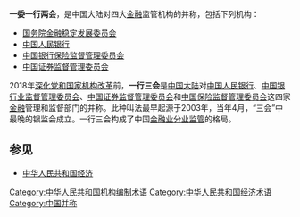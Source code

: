 {{not|两会}}
'''一委一行两会'''，是中国大陆对四大[[金融|金融]]监管机构的并称，包括下列机构：
* [[国务院金融稳定发展委员会|国务院金融稳定发展委员会]]
* [[中国人民银行|中国人民银行]]
* [[中国银行保险监督管理委员会|中国银行保险监督管理委员会]]
* [[中国证券监督管理委员会|中国证券监督管理委员会]]

2018年[[深化党和国家机构改革|深化党和国家机构改革]]前，'''一行三会'''是[[中国大陆|中国大陆]]对[[中国人民银行|中国人民银行]]、[[中国银行业监督管理委员会|中国银行业监督管理委员会]]、[[中国证券监督管理委员会|中国证券监督管理委员会]]和[[中国保险监督管理委员会|中国保险监督管理委员会]]这四家[[金融|金融]]管理和监督部门的并称。此种叫法最早起源于2003年，当年4月，“三会”中最晚的银监会成立。一行三会构成了中国[[金融|金融业]][[分业监管|分业监管]]的格局。

== 参见 ==
* [[中华人民共和国经济|中华人民共和国经济]]
{{经济学小作品}}
[[Category:中华人民共和国机构编制术语|Category:中华人民共和国机构编制术语]]
[[Category:中华人民共和国经济术语|Category:中华人民共和国经济术语]]
[[Category:中国并称|Category:中国并称]]